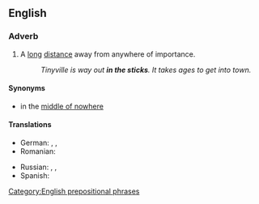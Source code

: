 ==English==

===Adverb===
{{en-adv|head=[[in]] [[the]] [[sticks]]|further}}

# {{context|idiomatic|lang=en}} A [[long]] [[distance]] away from anywhere of importance.
#: ''Tinyville is way out '''in the sticks'''. It takes ages to get into town.''

====Synonyms====
* in the [[middle of nowhere]]

====Translations====
{{trans-top|a long distance away from anywhere of importance}}
* German: {{t-|de|in der Pampa}}, {{t+|de|am Arsch der Welt}}, {{t-|de|wo sich Fuchs und Hase gute Nacht sagen}}
* Romanian: {{t-|ro|la dracu-n praznic}}
{{trans-mid}}
* Russian: {{t-|ru|у чёрта на рогах|tr=u čórta na rogáx|sc=Cyrl}} {{qualifier|at devil's horns}}, {{t+|ru|у чёрта на куличках|tr=u čórta na kulíčkax|sc=Cyrl}} {{qualifier|at devil's leas}}, {{t+|ru|захолустье|alt=в захолу́стье|sc=Cyrl}}
* Spanish: {{t+|es|en el quinto pino}}
{{trans-bottom}}

[[Category:English prepositional phrases]]